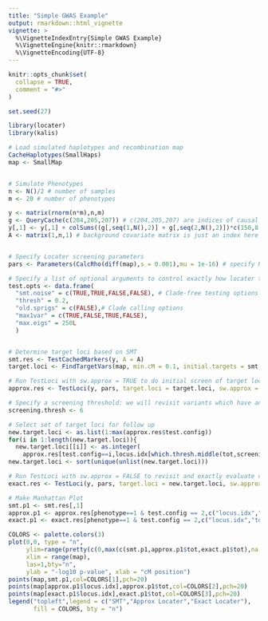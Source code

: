 ```yaml
---
title: "Simple GWAS Example"
output: rmarkdown::html_vignette
vignette: >
  %\VignetteIndexEntry{Simple GWAS Example}
  %\VignetteEngine{knitr::rmarkdown}
  %\VignetteEncoding{UTF-8}
---
```


```r
knitr::opts_chunk$set(
  collapse = TRUE,
  comment = "#>"
)
```

```r
set.seed(27)

library(locater)
library(kalis)

# Load simulated haplotypes and recombination map
CacheHaplotypes(SmallHaps)
map <- SmallMap


# Simulate Phenotypes
n <- N()/2 # number of samples
m <- 20 # number of phenotypes

y <- matrix(rnorm(n*m),n,m)
g <- QueryCache(c(204,205,207)) # c(204,205,207) are indices of causal loci
y[,1] <- y[,1] + colSums((g[,seq(1,N(),2)] + g[,seq(2,N(),2)])*c(150,8,20)/rowSums(g))
A <- matrix(1,n,1) # background covariate matrix is just an index here


# Specify Locater screening parameters 
pars <- Parameters(CalcRho(diff(map),s = 0.001),mu = 1e-16) # specify HMM parameters

# Specify a list of optional arguments to control exactly how locater tests each position. If more than one combination of testing parameters is desired, a data.frame with multiple rows can be given and locater will efficiently evaluate all testing options.
test.opts <- data.frame(
  "smt.noise" = c(TRUE,TRUE,FALSE,FALSE), # Clade-free testing options (eg: SMT, might be more complex)
  "thresh" = 0.2, 
  "old.sprigs" = c(FALSE),# Clade calling options
  "max1var" = c(TRUE,FALSE,TRUE,FALSE),
  "max.eigs" = 250L
  )


# Determine target loci based on SMT
smt.res <- TestCachedMarkers(y, A = A)
target.loci <- FindTargetVars(map, min.cM = 0.1, initial.targets = smt.res, smt.thresh = 3)

# Run TestLoci with sw.approx = TRUE to do initial screen of target loci
approx.res <- TestLoci(y, pars, target.loci = target.loci, sw.approx = TRUE, test.opts = test.opts,verbose = TRUE)

# Specify a screening threshold: we will revisit variants which have an approximate -log10 p-value greater than screening.thresh
screening.thresh <- 6

# Select set of target loci for follow up
new.target.loci <- as.list(1:max(approx.res$test.config))
for(i in 1:length(new.target.loci)){
  new.target.loci[[i]] <- as.integer(
    approx.res[test.config==i,locus.idx[which.thresh.middle(tot,screening.thresh)],phenotype]$V1)}
new.target.loci <- sort(unique(unlist(new.target.loci)))

# Run TestLoci with sw.approx = FALSE to revisit and exactly evaluate candidate loci
exact.res <- TestLoci(y, pars, target.loci = new.target.loci, sw.approx = FALSE, test.opts = test.opts, verbose = TRUE)

# Make Manhattan Plot
smt.p1 <- smt.res[,1]
approx.p1 <- approx.res[phenotype==1 & test.config == 2,c("locus.idx","tot")]
exact.p1 <- exact.res[phenotype==1 & test.config == 2,c("locus.idx","tot")]

COLORS <- palette.colors(3)
plot(0,0, type = "n", 
     ylim=range(pretty(c(0,max(c(smt.p1,approx.p1$tot,exact.p1$tot),na.rm=T)))),
     xlim = range(map),
     las=1,bty="n",
     ylab = "-log10 p-value", xlab = "cM position")
points(map,smt.p1,col=COLORS[1],pch=20)
points(map[approx.p1$locus.idx],approx.p1$tot,col=COLORS[2],pch=20)
points(map[exact.p1$locus.idx],exact.p1$tot,col=COLORS[3],pch=20)
legend("topleft",legend = c("SMT","Approx Locater","Exact Locater"),
       fill = COLORS, bty = "n")


```
